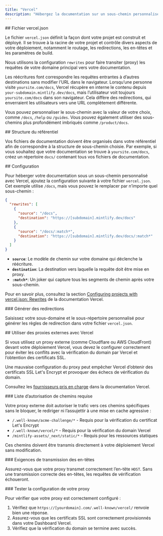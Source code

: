```yaml
---
title: "Vercel"
description: "Hébergez la documentation sur un sous-chemin personnalisé avec Vercel"
---
```




<div id="verceljson-file">
  ## Fichier vercel.json
</div>

Le fichier `vercel.json` définit la façon dont votre projet est construit et déployé. Il se trouve à la racine de votre projet et contrôle divers aspects de votre déploiement, notamment le routage, les redirections, les en-têtes et les paramètres de build.

Nous utilisons la configuration `rewrites` pour faire transiter (proxy) les requêtes de votre domaine principal vers votre documentation.

Les réécritures font correspondre les requêtes entrantes à d’autres destinations sans modifier l’URL dans le navigateur. Lorsqu’une personne visite `yoursite.com/docs`, Vercel récupère en interne le contenu depuis `your-subdomain.mintlify.dev/docs`, mais l’utilisateur voit toujours `yoursite.com/docs` dans son navigateur. Cela diffère des redirections, qui enverraient les utilisateurs vers une URL complètement différente.

Vous pouvez personnaliser le sous-chemin avec la valeur de votre choix, comme `/docs`, `/help` ou `/guides`. Vous pouvez également utiliser des sous-chemins plus profondément imbriqués comme `/product/docs`.

<div id="repository-structure">
  ## Structure du référentiel
</div>

Vos fichiers de documentation doivent être organisés dans votre référentiel afin de correspondre à la structure de sous-chemin choisie. Par exemple, si vous souhaitez que votre documentation se trouve à `yoursite.com/docs`, créez un répertoire `docs/` contenant tous vos fichiers de documentation.

<div id="configuration">
  ## Configuration
</div>

Pour héberger votre documentation sous un sous-chemin personnalisé avec Vercel, ajoutez la configuration suivante à votre fichier `vercel.json`. Cet exemple utilise `/docs`, mais vous pouvez le remplacer par n’importe quel sous-chemin :

```json
{
  "rewrites": [
    {
      "source": "/docs",
      "destination": "https://[subdomain].mintlify.dev/docs"
    },
    {
      "source": "/docs/:match*",
      "destination": "https://[subdomain].mintlify.dev/docs/:match*"
    }
  ]
}
```

* **`source`**: Le modèle de chemin sur votre domaine qui déclenche la réécriture.
* **`destination`**: La destination vers laquelle la requête doit être mise en proxy.
* **`:match*`**: Un joker qui capture tous les segments de chemin après votre sous-chemin.

Pour en savoir plus, consultez la section [Configuring projects with vercel.json: Rewrites](https://vercel.com/docs/projects/project-configuration#rewrites) de la documentation Vercel.


<div id="generate-rewrites">
  ### Générer des redirections
</div>

Saisissez votre sous-domaine et le sous-répertoire personnalisé pour générer les règles de redirection dans votre fichier `vercel.json`.

<VercelJsonGenerator />

<div id="using-external-proxies-with-vercel">
  ## Utiliser des proxies externes avec Vercel
</div>

Si vous utilisez un proxy externe (comme Cloudflare ou AWS CloudFront) devant votre déploiement Vercel, vous devez le configurer correctement pour éviter les conflits avec la vérification du domain par Vercel et l’obtention des certificats SSL.

Une mauvaise configuration du proxy peut empêcher Vercel d’obtenir des certificats SSL Let's Encrypt et provoquer des échecs de vérification du domain.

Consultez les [fournisseurs pris en charge](https://vercel.com/guides/how-to-setup-verified-proxy#supported-providers-verified-proxy-lite) dans la documentation Vercel.

<div id="required-path-allowlist">
  ### Liste d’autorisation de chemins requise
</div>

Votre proxy externe doit autoriser le trafic vers ces chemins spécifiques sans le bloquer, le rediriger ni l’assujettir à une mise en cache agressive :

- `/.well-known/acme-challenge/*` - Requis pour la vérification du certificat Let's Encrypt
- `/.well-known/vercel/*` - Requis pour la vérification du domain Vercel
- `/mintlify-assets/_next/static/*` - Requis pour les ressources statiques

Ces chemins doivent être transmis directement à votre déploiement Vercel sans modification.

<div id="header-forwarding-requirements">
  ### Exigences de transmission des en-têtes
</div>

Assurez-vous que votre proxy transmet correctement l’en-tête `HOST`. Sans une transmission correcte des en-têtes, les requêtes de vérification échoueront.

<div id="testing-your-proxy-setup">
  ### Tester la configuration de votre proxy
</div>

Pour vérifier que votre proxy est correctement configuré :

1. Vérifiez que `https://[yourdomain].com/.well-known/vercel/` renvoie bien une réponse.
2. Assurez-vous que les certificats SSL sont correctement provisionnés dans votre Dashboard Vercel.
3. Vérifiez que la vérification du domain se termine avec succès.